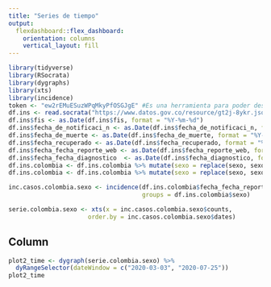 ---
title: "Series de tiempo"
output: 
  flexdashboard::flex_dashboard:
    orientation: columns
    vertical_layout: fill
---
```{r setup, include=FALSE}
library(tidyverse)
library(RSocrata)
library(dygraphs)
library(xts)
library(incidence)
token <- "ew2rEMuESuzWPqMkyPfOSGJgE" #Es una herramienta para poder descargar los datos desde el INS.
df.ins <- read.socrata("https://www.datos.gov.co/resource/gt2j-8ykr.json", app_token = token) #Descarga los datos desde la página de la INS.
df.ins$fis <- as.Date(df.ins$fis, format = "%Y-%m-%d")
df.ins$fecha_de_notificaci_n <- as.Date(df.ins$fecha_de_notificaci_n, format = "%Y-%m-%d")
df.ins$fecha_de_muerte <- as.Date(df.ins$fecha_de_muerte, format = "%Y-%m-%d")
df.ins$fecha_recuperado <- as.Date(df.ins$fecha_recuperado, format = "%Y-%m-%d")
df.ins$fecha_fecha_reporte_web <- as.Date(df.ins$fecha_reporte_web, format = "%Y-%m-%d")
df.ins$fecha_fecha_diagnostico  <- as.Date(df.ins$fecha_diagnostico, format = "%Y-%m-%d")
df.ins.colombia <- df.ins.colombia %>% mutate(sexo = replace(sexo, sexo == "m", "M"))
df.ins.colombia <- df.ins.colombia %>% mutate(sexo = replace(sexo, sexo == "f", "F"))

inc.casos.colombia.sexo <- incidence(df.ins.colombia$fecha_fecha_reporte_web,
                                     groups = df.ins.colombia$sexo)

serie.colombia.sexo <- xts(x = inc.casos.colombia.sexo$counts,
                      order.by = inc.casos.colombia.sexo$dates)

```


Column {data-width=450} 
-----------------------------------------------------------------------
```{r}
plot2_time <- dygraph(serie.colombia.sexo) %>% 
  dyRangeSelector(dateWindow = c("2020-03-03", "2020-07-25"))
plot2_time

```

